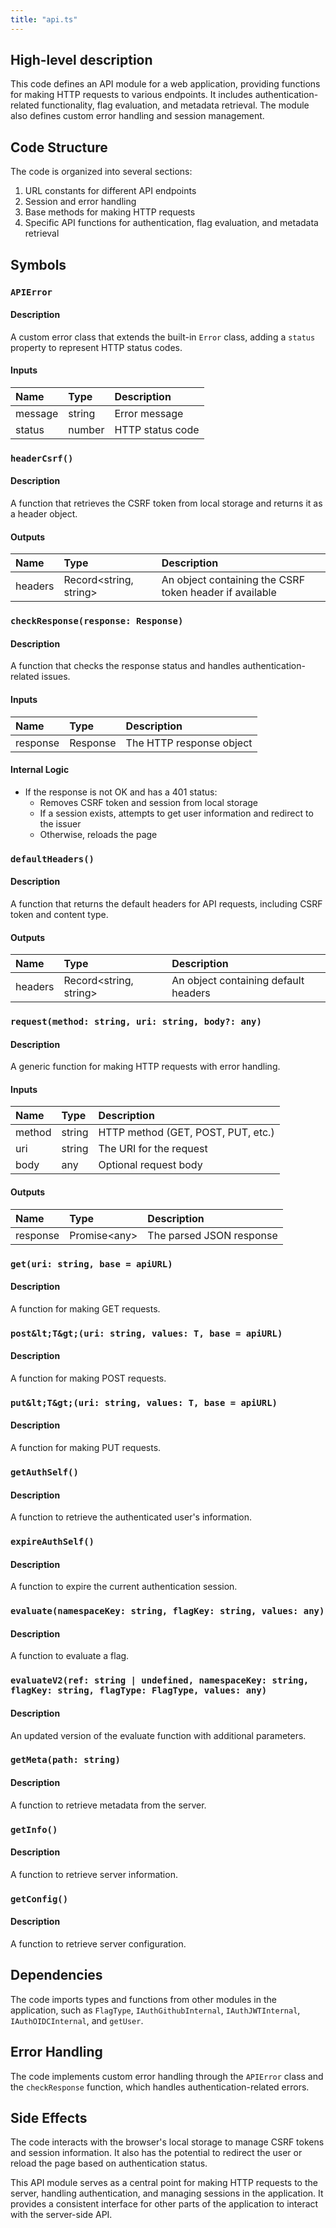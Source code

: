 ```yaml
---
title: "api.ts"
---
```


## High-level description
This code defines an API module for a web application, providing functions for making HTTP requests to various endpoints. It includes authentication-related functionality, flag evaluation, and metadata retrieval. The module also defines custom error handling and session management.

## Code Structure
The code is organized into several sections:
1. URL constants for different API endpoints
2. Session and error handling
3. Base methods for making HTTP requests
4. Specific API functions for authentication, flag evaluation, and metadata retrieval

## Symbols

### `APIError`
#### Description
A custom error class that extends the built-in `Error` class, adding a `status` property to represent HTTP status codes.

#### Inputs
| Name | Type | Description |
|:-----|:-----|:------------|
| message | string | Error message |
| status | number | HTTP status code |

### `headerCsrf()`
#### Description
A function that retrieves the CSRF token from local storage and returns it as a header object.

#### Outputs
| Name | Type | Description |
|:-----|:-----|:------------|
| headers | Record&lt;string, string&gt; | An object containing the CSRF token header if available |

### `checkResponse(response: Response)`
#### Description
A function that checks the response status and handles authentication-related issues.

#### Inputs
| Name | Type | Description |
|:-----|:-----|:------------|
| response | Response | The HTTP response object |

#### Internal Logic
- If the response is not OK and has a 401 status:
  - Removes CSRF token and session from local storage
  - If a session exists, attempts to get user information and redirect to the issuer
  - Otherwise, reloads the page

### `defaultHeaders()`
#### Description
A function that returns the default headers for API requests, including CSRF token and content type.

#### Outputs
| Name | Type | Description |
|:-----|:-----|:------------|
| headers | Record&lt;string, string&gt; | An object containing default headers |

### `request(method: string, uri: string, body?: any)`
#### Description
A generic function for making HTTP requests with error handling.

#### Inputs
| Name | Type | Description |
|:-----|:-----|:------------|
| method | string | HTTP method (GET, POST, PUT, etc.) |
| uri | string | The URI for the request |
| body | any | Optional request body |

#### Outputs
| Name | Type | Description |
|:-----|:-----|:------------|
| response | Promise&lt;any&gt; | The parsed JSON response |

### `get(uri: string, base = apiURL)`
#### Description
A function for making GET requests.

### `post&lt;T&gt;(uri: string, values: T, base = apiURL)`
#### Description
A function for making POST requests.

### `put&lt;T&gt;(uri: string, values: T, base = apiURL)`
#### Description
A function for making PUT requests.

### `getAuthSelf()`
#### Description
A function to retrieve the authenticated user's information.

### `expireAuthSelf()`
#### Description
A function to expire the current authentication session.

### `evaluate(namespaceKey: string, flagKey: string, values: any)`
#### Description
A function to evaluate a flag.

### `evaluateV2(ref: string | undefined, namespaceKey: string, flagKey: string, flagType: FlagType, values: any)`
#### Description
An updated version of the evaluate function with additional parameters.

### `getMeta(path: string)`
#### Description
A function to retrieve metadata from the server.

### `getInfo()`
#### Description
A function to retrieve server information.

### `getConfig()`
#### Description
A function to retrieve server configuration.

## Dependencies
The code imports types and functions from other modules in the application, such as `FlagType`, `IAuthGithubInternal`, `IAuthJWTInternal`, `IAuthOIDCInternal`, and `getUser`.

## Error Handling
The code implements custom error handling through the `APIError` class and the `checkResponse` function, which handles authentication-related errors.

## Side Effects
The code interacts with the browser's local storage to manage CSRF tokens and session information. It also has the potential to redirect the user or reload the page based on authentication status.

This API module serves as a central point for making HTTP requests to the server, handling authentication, and managing sessions in the application. It provides a consistent interface for other parts of the application to interact with the server-side API.